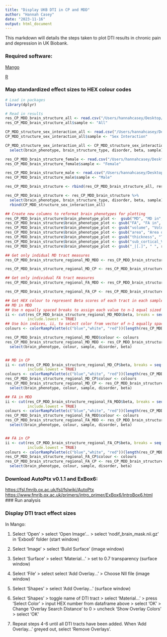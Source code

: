 ```yaml
---
title: "Display UKB DTI in CP and MDD"
author: "Hannah Casey"
date: "2023-11-16"
output: html_document
---
```


This markdown will details the steps taken to plot DTI results in chronic pain and depression in UK Biobank.

### Required software:

[Mango](https://mangoviewer.com)

[R](https://www.r-project.org/#:~:text=Getting%20Started,choose%20your%20preferred%20CRAN%20mirror.)

### Map standardized effect sizes to HEX colour codes

```r
# Load in packages
library(dplyr)

# Read in results 
res_CP_MDD_brain_structure_all <- read.csv("/Users/hannahcasey/Desktop/PhD/projects/UKB_CP_MDD_brain_structure/output/CP_MDD_structure_assoc_all.csv",header=T)
res_CP_MDD_brain_structure_all$sample <- "All"

CP_MDD_structure_sex_interaction_all <- read.csv("/Users/hannahcasey/Desktop/PhD/projects/UKB_CP_MDD_brain_structure/output/CP_MDD_structure_sex_interaction_all.csv",header=T)
CP_MDD_structure_sex_interaction_all$sample <- "Sex Interaction"

CP_MDD_structure_sex_interaction_all <- CP_MDD_structure_sex_interaction_all %>%
  select(brain_phenotype, brain_structure_type, disorder, beta, sample)

res_CP_MDD_brain_structure_female <- read.csv("/Users/hannahcasey/Desktop/PhD/projects/UKB_CP_MDD_brain_structure/output/CP_MDD_structure_assoc_females.csv",header=T)
res_CP_MDD_brain_structure_female$sample <- "Female"

res_CP_MDD_brain_structure_male <- read.csv("/Users/hannahcasey/Desktop/PhD/projects/UKB_CP_MDD_brain_structure/output/CP_MDD_structure_assoc_males.csv",header=T)
res_CP_MDD_brain_structure_male$sample <- "Male"

res_CP_MDD_brain_structure <- rbind(res_CP_MDD_brain_structure_all, res_CP_MDD_brain_structure_female, res_CP_MDD_brain_structure_male)

res_CP_MDD_brain_structure <- res_CP_MDD_brain_structure %>%
  select(brain_phenotype, brain_structure_type, disorder, beta, sample) %>%
  rbind(CP_MDD_structure_sex_interaction_all)

## Create new columns to reformat brain phenotypes for plotting
res_CP_MDD_brain_structure$brain_phenotype_plot <-  gsub("MD", "MD in", res_CP_MDD_brain_structure$brain_phenotype)
res_CP_MDD_brain_structure$brain_phenotype_plot <- gsub("FA", "FA in", res_CP_MDD_brain_structure$brain_phenotype_plot)
res_CP_MDD_brain_structure$brain_phenotype_plot <- gsub("volume", "Volume of", res_CP_MDD_brain_structure$brain_phenotype_plot)
res_CP_MDD_brain_structure$brain_phenotype_plot <- gsub("area", "Area of", res_CP_MDD_brain_structure$brain_phenotype_plot)
res_CP_MDD_brain_structure$brain_phenotype_plot <- gsub("thickness", "Thickness of", res_CP_MDD_brain_structure$brain_phenotype_plot)
res_CP_MDD_brain_structure$brain_phenotype_plot <- gsub("sub_cortical_Volume", "Subcortical volume", res_CP_MDD_brain_structure$brain_phenotype_plot)
res_CP_MDD_brain_structure$brain_phenotype_plot <- gsub("_|[.]", " ", res_CP_MDD_brain_structure$brain_phenotype_plot)

## Get only indidual MD tract measures
res_CP_MDD_brain_structure_regional_MD_MDD <- res_CP_MDD_brain_structure[(res_CP_MDD_brain_structure$brain_structure_type == "MD Tracts") & (res_CP_MDD_brain_structure$disorder == "recurrent_depression"),]

res_CP_MDD_brain_structure_regional_MD_CP <- res_CP_MDD_brain_structure[(res_CP_MDD_brain_structure$brain_structure_type == "MD Tracts") & (res_CP_MDD_brain_structure$disorder == "chronic_pain"),]

## Get only individual FA tract measures
res_CP_MDD_brain_structure_regional_FA_MDD <- res_CP_MDD_brain_structure[(res_CP_MDD_brain_structure$brain_structure_type == "FA Tracts")  & (res_CP_MDD_brain_structure$disorder == "recurrent_depression"),]

res_CP_MDD_brain_structure_regional_FA_CP <- res_CP_MDD_brain_structure[(res_CP_MDD_brain_structure$brain_structure_type == "FA Tracts") & (res_CP_MDD_brain_structure$disorder == "chronic_pain"),]

## Get HEX colour to represent Beta scores of each tract in each sample
## MD in MDD
## Use n equally spaced breaks to assign each value to n-1 equal sized bins 
ii <- cut(res_CP_MDD_brain_structure_regional_MD_MDD$beta, breaks = seq(-0.1, 0.1, len = length(res_CP_MDD_brain_structure_regional_MD_MDD$beta)), 
          include.lowest = TRUE)
## Use bin indices, ii, to select color from vector of n-1 equally spaced colors
colours <- colorRampPalette(c("blue","white", "red"))(length(res_CP_MDD_brain_structure_regional_MD_MDD$beta))[ii]

res_CP_MDD_brain_structure_regional_MD_MDD$colour <- colours
res_CP_MDD_brain_structure_regional_MD_MDD <- res_CP_MDD_brain_structure_regional_MD_MDD %>%
  select(brain_phenotype, colour, sample, disorder, beta)


## MD in CP
ii <- cut(res_CP_MDD_brain_structure_regional_MD_CP$beta, breaks = seq(-0.1, 0.1, len = length(res_CP_MDD_brain_structure_regional_MD_CP$beta)), 
          include.lowest = TRUE)
colours <- colorRampPalette(c("blue","white", "red"))(length(res_CP_MDD_brain_structure_regional_MD_CP$beta))[ii]
res_CP_MDD_brain_structure_regional_MD_CP$colour <- colours
res_CP_MDD_brain_structure_regional_MD_CP <- res_CP_MDD_brain_structure_regional_MD_CP %>%
  select(brain_phenotype, colour, sample, disorder, beta)

## FA in MDD
ii <- cut(res_CP_MDD_brain_structure_regional_FA_MDD$beta, breaks = seq(-0.1, 0.1, len = length(res_CP_MDD_brain_structure_regional_FA_MDD$beta)), 
          include.lowest = TRUE)
colours <- colorRampPalette(c("blue","white", "red"))(length(res_CP_MDD_brain_structure_regional_FA_MDD$beta))[ii]
res_CP_MDD_brain_structure_regional_FA_MDD$colour <- colours
res_CP_MDD_brain_structure_regional_FA_MDD <- res_CP_MDD_brain_structure_regional_FA_MDD %>%
  select(brain_phenotype, colour, sample, disorder, beta)


## FA in CP
ii <- cut(res_CP_MDD_brain_structure_regional_FA_CP$beta, breaks = seq(-0.1, 0.1, len = length(res_CP_MDD_brain_structure_regional_FA_CP$beta)), 
          include.lowest = TRUE)
colours <- colorRampPalette(c("blue","white", "red"))(length(res_CP_MDD_brain_structure_regional_FA_CP$beta))[ii]
res_CP_MDD_brain_structure_regional_FA_CP$colour <- colours
res_CP_MDD_brain_structure_regional_FA_CP <- res_CP_MDD_brain_structure_regional_FA_CP %>%
  select(brain_phenotype, colour, sample, disorder, beta)

```

### Download AutoPtx v0.1.1 and ExBox6:

[https://fsl.fmrib.ox.ac.uk/fsl/fslwiki/AutoPtx](https://fsl.fmrib.ox.ac.uk/fsl/fslwiki/AutoPtx)
[https://www.fmrib.ox.ac.uk/primers/intro_primer/ExBox6/IntroBox6.html](https://www.fmrib.ox.ac.uk/primers/intro_primer/ExBox6/IntroBox6.html)
### Run analysis 

### Display DTI tract effect sizes

In Mango:

1. Select 'Open' > select 'Open Image'... > select 'nodif_brain_mask.nii.gz' in 'Exbox6' folder (start window)

2. Select 'Image' > select 'Build Surface' (image window)

3.  Select 'Surface' > select 'Material...' > set to 0.7 transparency (surface window)

4. Select 'File' > select select 'Add Overlay...' > Choose NII file  (image window)

5. Select 'Shapes' > select 'Add Overlay...' (surface window)

6. Select 'Shapes' > toggle name of DTI tract > select 'Material...' > press 'Select Color' > input HEX number from dataframe above > select 'OK' > Change 'Overlay Search Distance' to 0 > uncheck 'Show Overlay Colors' > select 'OK'

7. Repeat steps 4-6 until all DTI tracts have been added. When 'Add Overlay...' greyed out, select 'Remove Overlays'.


